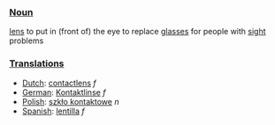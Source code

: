 ===[[Noun]]===

[[lens]] to put in (front of) the eye to replace [[glasses]] for people with [[sight]] problems

===[[Translation]]s===

*[[Dutch]]: [[contactlens]] ''f''
*[[German]]: [[Kontaktlinse]] ''f''
*[[Polish]]: [[szkło kontaktowe]] ''n''
*[[Spanish]]: [[lentilla]] ''f''